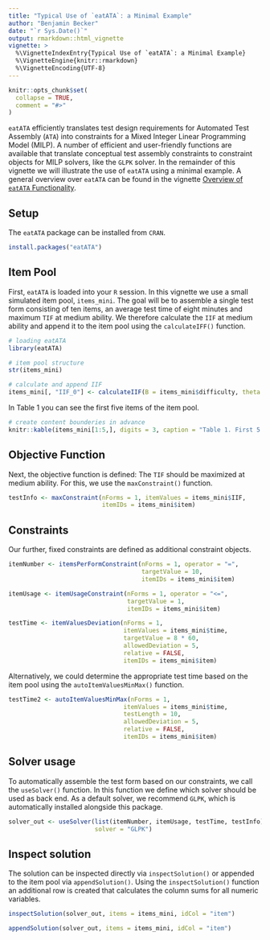 ---
title: "Typical Use of `eatATA`: a Minimal Example"
author: "Benjamin Becker"
date: "`r Sys.Date()`"
output: rmarkdown::html_vignette
vignette: >
  %\VignetteIndexEntry{Typical Use of `eatATA`: a Minimal Example}
  %\VignetteEngine{knitr::rmarkdown}
  %\VignetteEncoding{UTF-8}
---

```{r, include = FALSE}
knitr::opts_chunk$set(
  collapse = TRUE,
  comment = "#>"
)
```

`eatATA` efficiently translates test design requirements for Automated Test Assembly (`ATA`) into constraints for a Mixed Integer Linear Programming Model (MILP). A number of efficient and user-friendly functions are available that translate conceptual test assembly constraints to constraint objects for MILP solvers, like the `GLPK` solver. In the remainder of this vignette we will illustrate the use of `eatATA` using a minimal example. A general overview over `eatATA` can be found in the vignette [Overview of `eatATA` Functionality](overview.html).

## Setup
The `eatATA` package can be installed from `CRAN`. 

```{r installation, eval = FALSE}
install.packages("eatATA")
```

## Item Pool

First, `eatATA` is loaded into your `R` session. In this vignette we use a small simulated item pool, `items_mini`. The goal will be to assemble a single test form consisting of ten items, an average test time of eight minutes and maximum `TIF` at medium ability. We therefore calculate the `IIF` at medium ability and append it to the item pool using the `calculateIFF()` function.

```{r library, message = FALSE}
# loading eatATA
library(eatATA)

# item pool structure
str(items_mini)

# calculate and append IIF
items_mini[, "IIF_0"] <- calculateIIF(B = items_mini$difficulty, theta = 0)
```

In Table 1 you can see the first five items of the item pool.

```{r item pool, eval = TRUE, results = 'asis', echo = FALSE}
# create content bounderies in advance
knitr::kable(items_mini[1:5,], digits = 3, caption = "Table 1. First 5 Items of the Item Pool")
```

## Objective Function

Next, the objective function is defined: The `TIF` should be maximized at medium ability. For this, we use the `maxConstraint()` function.

```{r objFun, message = FALSE}
testInfo <- maxConstraint(nForms = 1, itemValues = items_mini$IIF,
                          itemIDs = items_mini$item)
```

## Constraints

Our further, fixed constraints are defined as additional constraint objects. 

```{r constraints, message = FALSE}
itemNumber <- itemsPerFormConstraint(nForms = 1, operator = "=", 
                                     targetValue = 10, 
                                     itemIDs = items_mini$item)

itemUsage <- itemUsageConstraint(nForms = 1, operator = "<=", 
                                 targetValue = 1, 
                                 itemIDs = items_mini$item)

testTime <- itemValuesDeviation(nForms = 1, 
                                itemValues = items_mini$time,
                                targetValue = 8 * 60, 
                                allowedDeviation = 5,
                                relative = FALSE, 
                                itemIDs = items_mini$item)
```

Alternatively, we could determine the appropriate test time based on the item pool using the `autoItemValuesMinMax()` function.

```{r test time, message = TRUE}
testTime2 <- autoItemValuesMinMax(nForms = 1, 
                                itemValues = items_mini$time,
                                testLength = 10, 
                                allowedDeviation = 5,
                                relative = FALSE, 
                                itemIDs = items_mini$item)
```



## Solver usage

To automatically assemble the test form based on our constraints, we call the `useSolver()` function. In this function we define which solver should be used as back end. As a default solver, we recommend `GLPK`, which is automatically installed alongside this package.   

```{r solver, message = FALSE}
solver_out <- useSolver(list(itemNumber, itemUsage, testTime, testInfo),
                        solver = "GLPK")
```


## Inspect solution

The solution can be inspected directly via `inspectSolution()` or appended to the item pool via `appendSolution()`. Using the `inspectSolution()` function an additional row is created that calculates the column sums for all numeric variables. 

```{r inspect, message = FALSE}
inspectSolution(solver_out, items = items_mini, idCol = "item")
```

```{r append, message = FALSE}
appendSolution(solver_out, items = items_mini, idCol = "item")
```








